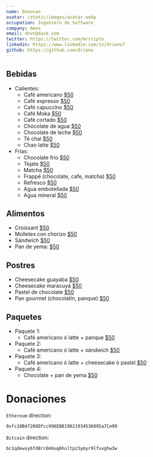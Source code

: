 ```yaml
---
name: Donovan
avatar: /static/images/avatar.webp
occupation: Ingeniero de Software
company: Amex
email: dnvn@duck.com
twitter: https://twitter.com/mrcripto_
linkedin: https://www.linkedin.com/in/driano7
github: https://github.com/driano
---
```


## Bebidas

<ul>
  <li>
    Calientes:
    <ul>
      <li>
        Café americano <u>$50</u>
      </li>
      <li>
        Café expresso <u>$50</u>
      </li>
      <li>
        Café capuccino <u>$50</u>
      </li>
      <li>
        Café Moka <u>$50</u>
      </li>
      <li>
        Café cortado <u>$50</u>
      </li>
      <li>
        Chocolate de agua <u>$50</u>
      </li>
      <li>
        Chocolate de leche <u>$50</u>
      </li>
      <li>
        Té chai <u>$50</u>
      </li>
      <li>
        Chao latte <u>$50</u>
      </li>
    </ul>
  </li>
  <li>
    Frías:
    <ul>
      <li>
        Chocolate frío <u>$50</u>
      </li>
      <li>
        Tejate <u>$50</u>
      </li>
      <li>
        Matcha <u>$50</u>
      </li>
      <li>
        Frappé (chocolate, cafe, matcha) <u>$50</u>
      </li>
      <li>
        Refresco <u>$50</u>
      </li>
      <li>
        Agua embotellada <u>$50</u>
      </li>
      <li>
        Agua mineral <u>$50</u>
      </li>
    </ul>
  </li>
</ul>

## Alimentos

<ul>
  <li>
    Croissant <u>$50</u>
  </li>
  <li>
    Molletes con chorizo <u>$50</u>
  </li>
  <li>
    Sándwich <u>$50</u>
  </li>
  <li>
    Pan de yema: <u>$50</u>
  </li>
</ul>

## Postres

<ul>
  <li>
    Cheesecake guayaba <u>$50</u>
  </li>
  <li>
    Cheesecake maracuyá <u>$50</u>
  </li>
  <li>
    Pastel de chocolate <u>$50</u>
  </li>
  <li>
    Pan gourmet (chocolatín, panque) <u>$50</u>
  </li>
</ul>

## Paquetes

<ul>
  <li>
    Paquete 1:
    <ul>
      <li>
        Café americano ó latte + panque <u>$50</u>
      </li>
    </ul>
  </li>
  <li>
    Paquete 2:
    <ul>
      <li>
        Café americano ó latte + sándwich <u>$50</u>
      </li>
    </ul>
  </li>
  <li>
    Paquete 3:
    <ul>
      <li>
        Café americano ó latte + cheesecake ó pastel <u>$50</u>
      </li>
    </ul>
  </li>
  <li>
    Paquete 4:
    <ul>
      <li>
        Chocolate + pan de yema <u>$50</u>
      </li>
    </ul>
  </li>
</ul>

# Donaciones

`Ethereum` direction:

```bash
0xfc10B4f288Dfcc996EB819021934536095a7Ce90
```

`Bitcoin` direction:

```bash
bc1qdewvy6fd8rc6m9uq6hultpz3ymyr9lfuxghw3w
```
